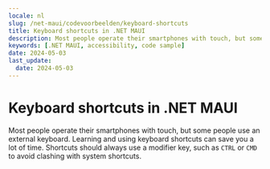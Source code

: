 ```yaml
---
locale: nl
slug: /net-maui/codevoorbeelden/keyboard-shortcuts
title: Keyboard shortcuts in .NET MAUI
description: Most people operate their smartphones with touch, but some people use an external keyboard.
keywords: [.NET MAUI, accessibility, code sample]
date: 2024-05-03
last_update:
  date: 2024-05-03
---
```


# Keyboard shortcuts in .NET MAUI

Most people operate their smartphones with touch, but some people use an external keyboard. Learning and using keyboard shortcuts can save you a lot of time. Shortcuts should always use a modifier key, such as `CTRL` or `CMD` to avoid clashing with system shortcuts.

<CodeSample id="keyboard-shortcuts" platform="net-maui" locale="en"/>
